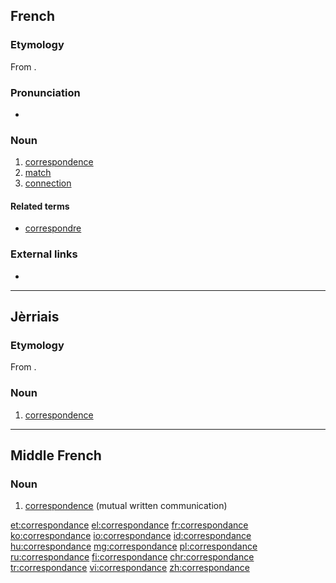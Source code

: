 ==French==

===Etymology===
From {{etyl|ML.|fr}} {{m|la|correspondentia}}.

===Pronunciation===
* {{audio|Fr-correspondance.ogg|Audio|lang=fr}}

===Noun===
{{fr-noun|f}}

# [[correspondence]]
# [[match]]
# [[connection]]

====Related terms====
* [[correspondre]]

===External links===
* {{R:TLFi}}

----

==Jèrriais==

===Etymology===
From {{etyl|ML.|roa-jer}} {{m|la|correspondentia}}.

===Noun===
{{roa-jer-noun|f}}

# [[correspondence]]

----

==Middle French==

===Noun===
{{frm-noun|f}}

# [[correspondence]] (mutual written communication)

[[et:correspondance]]
[[el:correspondance]]
[[fr:correspondance]]
[[ko:correspondance]]
[[io:correspondance]]
[[id:correspondance]]
[[hu:correspondance]]
[[mg:correspondance]]
[[pl:correspondance]]
[[ru:correspondance]]
[[fi:correspondance]]
[[chr:correspondance]]
[[tr:correspondance]]
[[vi:correspondance]]
[[zh:correspondance]]
